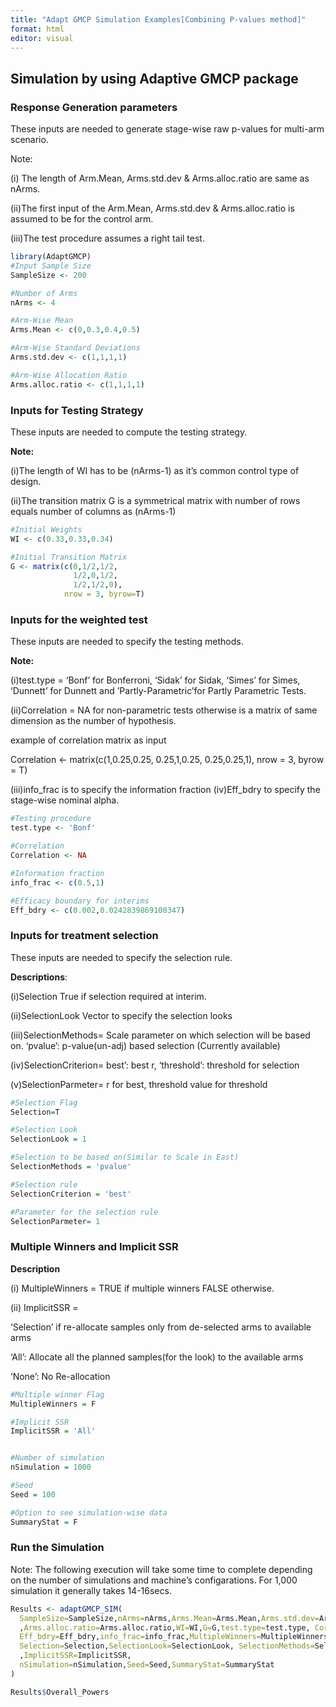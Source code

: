 ```yaml
---
title: "Adapt GMCP Simulation Examples[Combining P-values method]"
format: html
editor: visual
---
```


## Simulation by using Adaptive GMCP package

### Response Generation parameters

These inputs are needed to generate stage-wise raw p-values for multi-arm scenario.

Note:

\(i\) The length of Arm.Mean, Arms.std.dev & Arms.alloc.ratio are same as nArms.

(ii)The first input of the Arm.Mean, Arms.std.dev & Arms.alloc.ratio is assumed to be for the control arm.

(iii)The test procedure assumes a right tail test.

```r
library(AdaptGMCP)
#Input Sample Size
SampleSize <- 200   

#Number of Arms
nArms <- 4   

#Arm-Wise Mean
Arms.Mean <- c(0,0.3,0.4,0.5)

#Arm-Wise Standard Deviations 
Arms.std.dev <- c(1,1,1,1)

#Arm-Wise Allocation Ratio
Arms.alloc.ratio <- c(1,1,1,1)
```

### Inputs for Testing Strategy

These inputs are needed to compute the testing strategy.

**Note:**

(i)The length of WI has to be (nArms-1) as it's common control type of design.

(ii)The transition matrix G is a symmetrical matrix with number of rows equals number of columns as (nArms-1)

```r
#Initial Weights
WI <- c(0.33,0.33,0.34)

#Initial Transition Matrix
G <- matrix(c(0,1/2,1/2,
              1/2,0,1/2,
              1/2,1/2,0),
            nrow = 3, byrow=T)


```

### Inputs for the weighted test

These inputs are needed to specify the testing methods.

**Note:**

(i)test.type = 'Bonf' for Bonferroni, 'Sidak' for Sidak, 'Simes' for Simes, 'Dunnett' for Dunnett and 'Partly-Parametric'for Partly Parametric Tests.

(ii)Correlation = NA for non-parametric tests otherwise is a matrix of same dimension as the number of hypothesis.

example of correlation matrix as input

Correlation \<- matrix(c(1,0.25,0.25, 0.25,1,0.25, 0.25,0.25,1), nrow = 3, byrow = T)

(iii)info_frac is to specify the information fraction (iv)Eff_bdry to specify the stage-wise nominal alpha.

```r
#Testing procedure
test.type <- 'Bonf'

#Correlation
Correlation <- NA

#Information fraction
info_frac <- c(0.5,1)

#Efficacy boundary for interims
Eff_bdry <- c(0.002,0.0242839869100347)

```

### Inputs for treatment selection

These inputs are needed to specify the selection rule.

**Descriptions**:

(i)Selection True if selection required at interim.

(ii)SelectionLook Vector to specify the selection looks

(iii)SelectionMethods= Scale parameter on which selection will be based on. 'pvalue': p-value(un-adj) based selection (Currently available)

(iv)SelectionCriterion= best': best r, 'threshold': threshold for selection

(v)SelectionParmeter= r for best, threshold value for threshold

```r
#Selection Flag
Selection=T

#Selection Look
SelectionLook = 1

#Selection to be based on(Similar to Scale in East)
SelectionMethods = 'pvalue'

#Selection rule 
SelectionCriterion = 'best'

#Parameter for the selection rule
SelectionParmeter= 1
```

### Multiple Winners and Implicit SSR

**Description**

\(i\) MultipleWinners = TRUE if multiple winners FALSE otherwise.

\(ii\) ImplicitSSR =

'Selection' if re-allocate samples only from de-selected arms to available arms

'All': Allocate all the planned samples(for the look) to the available arms

'None': No Re-allocation

```r
#Multiple winner Flag
MultipleWinners = F

#Implicit SSR
ImplicitSSR = 'All'


#Number of simulation
nSimulation = 1000

#Seed
Seed = 100

#Option to see simulation-wise data
SummaryStat = F
```

### Run the Simulation

Note: The following execution will take some time to complete depending on the number of simulations and machine's configarations. For 1,000 simulation it generally takes 14-16secs.

```r
Results <- adaptGMCP_SIM(
  SampleSize=SampleSize,nArms=nArms,Arms.Mean=Arms.Mean,Arms.std.dev=Arms.std.dev
  ,Arms.alloc.ratio=Arms.alloc.ratio,WI=WI,G=G,test.type=test.type, Correlation = Correlation,
  Eff_bdry=Eff_bdry,info_frac=info_frac,MultipleWinners=MultipleWinners,
  Selection=Selection,SelectionLook=SelectionLook, SelectionMethods=SelectionMethods, SelectionCriterion=SelectionCriterion,SelectionParmeter=SelectionParmeter
  ,ImplicitSSR=ImplicitSSR,
  nSimulation=nSimulation,Seed=Seed,SummaryStat=SummaryStat
)

Results$Overall_Powers
```
